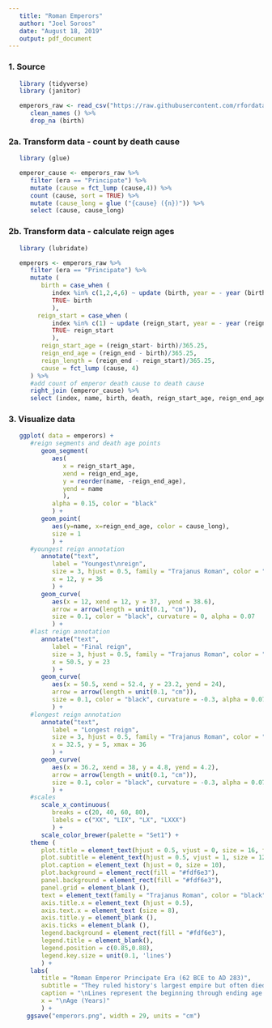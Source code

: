 ```yaml
---
   title: "Roman Emperors"
   author: "Joel Soroos"
   date: "August 18, 2019"
   output: pdf_document
---
```



### 1. Source 
```r

   library (tidyverse)
   library (janitor) 

   emperors_raw <- read_csv("https://raw.githubusercontent.com/rfordatascience/tidytuesday/master/data/2019/2019-08-13/emperors.csv") %>%
      clean_names () %>%
      drop_na (birth)
```


### 2a.  Transform data - count by death cause
```r

   library (glue)

   emperor_cause <- emperors_raw %>%
      filter (era == "Principate") %>%
      mutate (cause = fct_lump (cause,4)) %>%
      count (cause, sort = TRUE) %>%
      mutate (cause_long = glue ("{cause} ({n})")) %>%
      select (cause, cause_long)
```

   
### 2b.  Transform data - calculate reign ages
```r
   
   library (lubridate)

   emperors <- emperors_raw %>%
      filter (era == "Principate") %>%
      mutate (
         birth = case_when (
            index %in% c(1,2,4,6) ~ update (birth, year = - year (birth)),
            TRUE~ birth
            ),
        reign_start = case_when (
            index %in% c(1) ~ update (reign_start, year = - year (reign_start)),
            TRUE~ reign_start
            ),
         reign_start_age = (reign_start- birth)/365.25,
         reign_end_age = (reign_end - birth)/365.25,
         reign_length = (reign_end - reign_start)/365.25,
         cause = fct_lump (cause, 4)
      ) %>%
      #add count of emperor death cause to death cause
      right_join (emperor_cause) %>%
      select (index, name, birth, death, reign_start_age, reign_end_age, reign_length, cause_long, cause) 
```


### 3. Visualize data
```r

   ggplot( data = emperors) +
      #reign segments and death age points
         geom_segment(
            aes(
               x = reign_start_age, 
               xend = reign_end_age, 
               y = reorder(name, -reign_end_age), 
               yend = name
               ),
            alpha = 0.15, color = "black" 
            ) +
         geom_point(
            aes(y=name, x=reign_end_age, color = cause_long),
            size = 1
            ) +
      #youngest reign annotation
         annotate("text",
            label = "Youngest\nreign",
            size = 3, hjust = 0.5, family = "Trajanus Roman", color = "black",
            x = 12, y = 36 
            ) +
         geom_curve(
            aes(x = 12, xend = 12, y = 37,  yend = 38.6),
            arrow = arrow(length = unit(0.1, "cm")), 
            size = 0.1, color = "black", curvature = 0, alpha = 0.07
            ) +
      #last reign annotation
         annotate("text",
            label = "Final reign",
            size = 3, hjust = 0.5, family = "Trajanus Roman", color = "black",
            x = 50.5, y = 23
            ) +
         geom_curve(
            aes(x = 50.5, xend = 52.4, y = 23.2, yend = 24),
            arrow = arrow(length = unit(0.1, "cm")), 
            size = 0.1, color = "black", curvature = -0.3, alpha = 0.07
            ) +
      #longest reign annotation
         annotate("text",
            label = "Longest reign",
            size = 3, hjust = 0.5, family = "Trajanus Roman", color = "black",
            x = 32.5, y = 5, xmax = 36  
            ) +
         geom_curve(
            aes(x = 36.2, xend = 38, y = 4.8, yend = 4.2),
            arrow = arrow(length = unit(0.1, "cm")), 
            size = 0.1, color = "black", curvature = -0.3, alpha = 0.07
            ) +
      #scales
         scale_x_continuous(
            breaks = c(20, 40, 60, 80),
            labels = c("XX", "LIX", "LX", "LXXX")
            ) +
         scale_color_brewer(palette = "Set1") +
      theme (
         plot.title = element_text(hjust = 0.5, vjust = 0, size = 16, face = "bold"),
         plot.subtitle = element_text(hjust = 0.5, vjust = 1, size = 12, face = "bold"),
         plot.caption = element_text (hjust = 0, size = 10),
         plot.background = element_rect(fill = "#fdf6e3"),
         panel.background = element_rect(fill = "#fdf6e3"),     
         panel.grid = element_blank (),
         text = element_text(family = "Trajanus Roman", color = "black", face = "bold"),   #download font from https://www.fontspace.com/roger-white/trajanus-roman
         axis.title.x = element_text (hjust = 0.5),
         axis.text.x = element_text (size = 8),
         axis.title.y = element_blank (),
         axis.ticks = element_blank (),
         legend.background = element_rect(fill = "#fdf6e3"),
         legend.title = element_blank(),
         legend.position = c(0.85,0.88),
         legend.key.size = unit(0.1, 'lines')
         ) +
      labs(
         title = "Roman Emperor Principate Era (62 BCE to AD 283)",
         subtitle = "They ruled history's largest empire but often died brutally.\n\n",
         caption = "\nLines represent the beginning through ending age of each emperor's reign.\nData: Wikipedia   Visualization: Joel Soroos @soroosj",
         x = "\nAge (Years)"
         ) +
     ggsave("emperors.png", width = 29, units = "cm")
```

